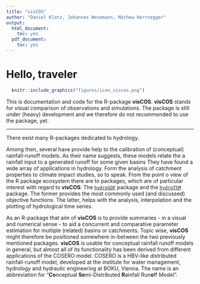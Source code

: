 ```yaml
---
title: "visCOS"
author: "Daniel Klotz, Johannes Wesemann, Mathew Herrnegger"
output:
  html_document:
    toc: yes
  pdf_document:
    toc: yes
---
```


# Hello, traveler {-}

```r
  knitr::include_graphics("figures/icon_viscos.png")
```

This is documentation and code for the R-package **visCOS**. **visCOS** stands
for  *vis*ual *c*omparison of *o*bservations and *s*imulations. The package is
still under (heavy) development and we therefore do not recommended to use the package, yet.

---

There exist many R-packages dedicated to hydrology.

Among then, several have provide help to the calibration of (conceptual)
rainfall-runoff models. As their name suggests, these models relate the a
rainfall input to a generated runoff for some given basins They have found
a wide array of applications in hydrology. Form the analysis of catchment
properties to climate impact studies, so to speak. From the point o view of the
R package ecosystem there are to packages, which are of particular interest with
regard to **visCOS**:
The [`hydroGOF`](https://CRAN.R-project.org/package=hydroGOF) package and the
[`hydroTSM`](https://CRAN.R-project.org/package=hydroTSM) package. The former
provides the most commonly used (and discussed) objective functions. The
latter, helps with the analysis, interpolation and the plotting of hydrological
time series.

As an R-package that aim of **visCOS** is to provide summaries - in a visual
and numerical sense - to aid a concurrent and comparative parameter estimation
for multiple (related) basins or catchments. Topic wise, **visCOS** might
therefore be positioned somewhere in-between the two previously mentioned
packages. **visCOS** is usable for conceptual rainfall runoff models
in general, but almost all of its functionality has been derived from different
applications of the COSERO model. COSERO is a HBV-like distributed
rainfall-runoff model, developed at the institute for water management,
hydrology and hydraulic engineering at BOKU, Vienna. The name is an abbreviation
for "**Co**nceptual **Se**mi-Distributed **R**ainfall Run**o**ff Model".
